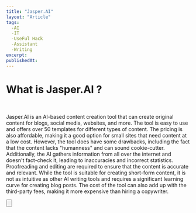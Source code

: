 ```yaml
---
title: "Jasper.AI"
layout: "Article"
tags:
  -AI 
  -IT
  -UseFul Hack
  -Assistant
  -Writing
excerpt:
publishedAt:
---
```


# What is Jasper.AI ?
<br/>

Jasper.AI is an AI-based content creation tool that can create original content for blogs, social media, websites, and more.
The tool is easy to use and offers over 50 templates for different types of content.
The pricing is also affordable, making it a good option for small sites that need content at a low cost. However, the tool does have some drawbacks, including the fact that the content lacks "humanness" and can sound cookie-cutter.
Additionally, the AI gathers information from all over the internet and doesn't fact-check it, leading to inaccuracies and incorrect statistics.
Proofreading and editing are required to ensure that the content is accurate and relevant. While the tool is suitable for creating short-form content, it is not as intuitive as other AI writing tools and requires a significant learning curve for creating blog posts. 
The cost of the tool can also add up with the third-party fees, making it more expensive than hiring a copywriter.
<br/>

<Button
  address="https://www.jasper.ai/"
  text="Link to Grammarly"
/>